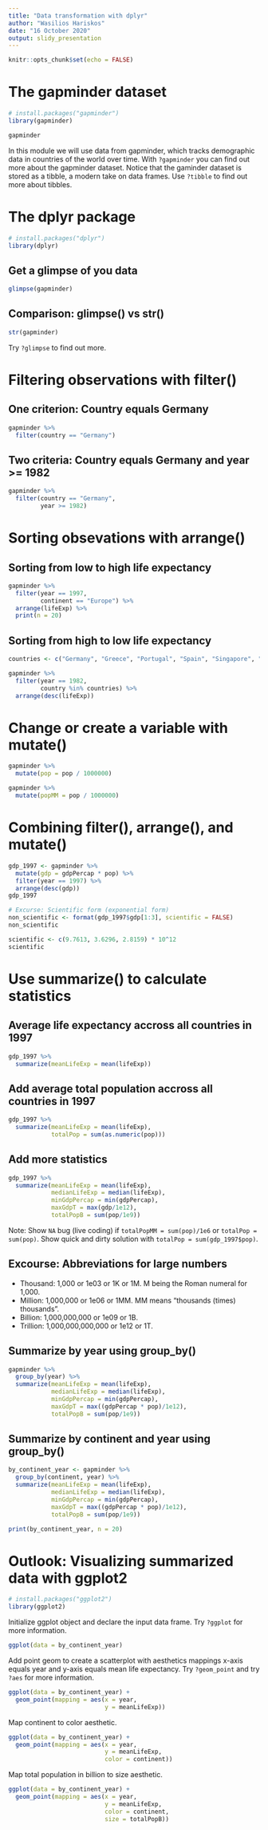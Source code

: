 ```yaml
---
title: "Data transformation with dplyr"
author: "Wasilios Hariskos"
date: "16 October 2020"
output: slidy_presentation
---
```


```r
knitr::opts_chunk$set(echo = FALSE)
```

# The gapminder dataset

```r
# install.packages("gapminder")
library(gapminder)
```

```r
gapminder 
```

In this module we will use data from gapminder, which tracks demographic data in countries of the world over time. 
With `?gapminder` you can find out more about the gapminder dataset.
Notice that the gaminder dataset is stored as a tibble, a modern take on data frames. Use `?tibble` to find out more about tibbles. 

# The dplyr package

```r
# install.packages("dplyr")
library(dplyr)
```

## Get a glimpse of you data
```r
glimpse(gapminder)
```

## Comparison: glimpse() vs str()

```r
str(gapminder)
```

Try `?glimpse` to find out more.

# Filtering observations with filter()

## One criterion: Country equals Germany

```r
gapminder %>%
  filter(country == "Germany")
```

## Two criteria: Country equals Germany and year >= 1982

```r
gapminder %>%
  filter(country == "Germany", 
         year >= 1982)
```

# Sorting obsevations with arrange()

## Sorting from low to high life expectancy

```r
gapminder %>%
  filter(year == 1997, 
         continent == "Europe") %>% 
  arrange(lifeExp) %>%
  print(n = 20)
```

## Sorting from high to low life expectancy 

```r
countries <- c("Germany", "Greece", "Portugal", "Spain", "Singapore", "Serbia", "India", "United States")

gapminder %>%
  filter(year == 1982, 
         country %in% countries) %>% 
  arrange(desc(lifeExp))
```

# Change or create a variable with mutate()

```r
gapminder %>%
  mutate(pop = pop / 1000000)
```


```r
gapminder %>%
  mutate(popMM = pop / 1000000)
```

# Combining filter(), arrange(), and mutate()

```r
gdp_1997 <- gapminder %>%
  mutate(gdp = gdpPercap * pop) %>%
  filter(year == 1997) %>%
  arrange(desc(gdp))
gdp_1997
```

```r
# Excurse: Scientific form (exponential form) 
non_scientific <- format(gdp_1997$gdp[1:3], scientific = FALSE)
non_scientific

scientific <- c(9.7613, 3.6296, 2.8159) * 10^12
scientific
```

# Use summarize() to calculate statistics

## Average life expectancy accross all countries in 1997

```r
gdp_1997 %>%
  summarize(meanLifeExp = mean(lifeExp))
```
## Add average total population accross all countries in 1997

```r
gdp_1997 %>%
  summarize(meanLifeExp = mean(lifeExp),
            totalPop = sum(as.numeric(pop)))
```

## Add more statistics

```r
gdp_1997 %>%
  summarize(meanLifeExp = mean(lifeExp),
            medianLifeExp = median(lifeExp),
            minGdpPercap = min(gdpPercap),
            maxGdpT = max(gdp/1e12),
            totalPopB = sum(pop/1e9)) 
```
Note: Show `NA` bug (live coding) if `totalPopMM = sum(pop)/1e6` or `totalPop = sum(pop)`. Show quick and dirty solution with `totalPop = sum(gdp_1997$pop)`. 

## Excourse: Abbreviations for large numbers

+ Thousand: 1,000 or 1e03 or 1K or 1M. M being the Roman numeral for 1,000.
+ Million: 1,000,000 or 1e06 or 1MM. MM means "thousands (times) thousands".
+ Billion: 1,000,000,000 or 1e09 or 1B.
+ Trillion: 1,000,000,000,000 or 1e12 or 1T.

## Summarize by year using group_by()


```r
gapminder %>%
  group_by(year) %>%
  summarize(meanLifeExp = mean(lifeExp),
            medianLifeExp = median(lifeExp),
            minGdpPercap = min(gdpPercap),
            maxGdpT = max((gdpPercap * pop)/1e12),
            totalPopB = sum(pop/1e9)) 
```

## Summarize by continent and year using group_by()

```r
by_continent_year <- gapminder %>%
  group_by(continent, year) %>%
  summarize(meanLifeExp = mean(lifeExp),
            medianLifeExp = median(lifeExp),
            minGdpPercap = min(gdpPercap),
            maxGdpT = max((gdpPercap * pop)/1e12),
            totalPopB = sum(pop/1e9))

print(by_continent_year, n = 20)
```

# Outlook: Visualizing summarized data with ggplot2
```r
# install.packages("ggplot2")
library(ggplot2)
```

Initialize ggplot object and declare the input data frame. 
Try `?ggplot` for more information. 

```r
ggplot(data = by_continent_year)
```

Add point geom to create a scatterplot with aesthetics mappings x-axis equals year and y-axis equals mean life expectancy. 
Try `?geom_point` and try `?aes` for more information.

```r
ggplot(data = by_continent_year) +
  geom_point(mapping = aes(x = year, 
                           y = meanLifeExp))
```

Map continent to color aesthetic.

```r
ggplot(data = by_continent_year) +
  geom_point(mapping = aes(x = year, 
                           y = meanLifeExp, 
                           color = continent))
```

Map total population in billion to size aesthetic.

```r
ggplot(data = by_continent_year) +
  geom_point(mapping = aes(x = year, 
                           y = meanLifeExp, 
                           color = continent,
                           size = totalPopB))
```